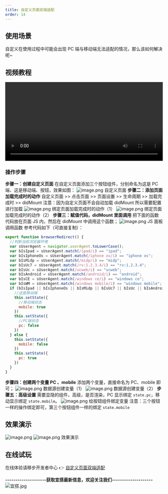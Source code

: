 ```yaml
---
title: 自定义页面双端适配
order: 14
---
```

## 使用场景
自定义在使用过程中可能会出现 PC 端与移动端无法适配的情况，那么该如何解决呢~
## 视频教程
<video width="100%" controls>
  <source src="https://gw.alipayobjects.com/mdn/prod_resou/afts/img/A*NNs6TKOR3isAAAAAAAAAAABkARQnAQ" type="video/mp4"></source>
</video>

### 操作步骤
**步骤一：创建自定义页面**
在自定义页面添加三个按钮组件，分别命名为这是 PC 端、这是移动端、按钮，效果如图：
![image.png](https://gw.alicdn.com/imgextra/i3/O1CN01wZKekX1XryEEFiXfI_!!6000000002978-2-tps-1914-881.png)
自定义页面
**步骤二：添加页面加载完成时的动作**
自定义页面 >> 点击页面 >> 页面设置 >> 生命周期 >> 加载完成时 >> didMount
注意：因为自定义页面不会自动加载 didMount 所以需要配置进行加载
![image.png](https://gw.alicdn.com/imgextra/i3/O1CN01W9BdlV23dphonMZ0A_!!6000000007279-2-tps-1919-886.png)
绑定页面加载完成时的动作（1）
![image.png](https://img.alicdn.com/imgextra/i1/O1CN01Ogu68Z1mJovuxyzNX_!!6000000004934-2-tps-1912-893.png)
绑定页面加载完成时的动作（2）
**步骤三：赋值代码，didMount 里面调用**
把下面的函数代码放在页面 JS 内，然后在 didMount 中调用这个函数；
![image.png](https://img.alicdn.com/imgextra/i1/O1CN01X833g51yhQjnmf4fX_!!6000000006610-2-tps-1907-895.png)
JS 面板调用函数
参考代码如下（可直接复制）：
```javascript
export function browserRedirect() {
  //判断当前浏览器环境
  var sUserAgent = navigator.userAgent.toLowerCase();
  var bIsIpad = sUserAgent.match(/ipad/i) == "ipad";
  var bIsIphoneOs = sUserAgent.match(/iphone os/i) == "iphone os";
  var bIsMidp = sUserAgent.match(/midp/i) == "midp";
  var bIsUc7 = sUserAgent.match(/rv:1.2.3.4/i) == "rv:1.2.3.4";
  var bIsUc = sUserAgent.match(/ucweb/i) == "ucweb";
  var bIsAndroid = sUserAgent.match(/android/i) == "android";
  var bIsCE = sUserAgent.match(/windows ce/i) == "windows ce";
  var bIsWM = sUserAgent.match(/windows mobile/i) == "windows mobile";
  if (bIsIpad || bIsIphoneOs || bIsMidp || bIsUc7 || bIsUc || bIsAndroid || bIsCE || bIsWM) {
    //这是移动端
    this.setState({
      //移动端状态
      mobile: true
    })
    this.setState({
      //PC端状态
      pc: false
    })
  } else {
    this.setState({
      mobile: false
    })
    this.setState({
      pc: true
    })
  }
}
```
**步骤四：创建两个变量 PC 、mobile**
添加两个变量，直接命名为 PC、mobile 即可；
![image.png](https://img.alicdn.com/imgextra/i1/O1CN01nK9Ggy1QpUmIXyNpI_!!6000000002025-2-tps-810-522.png)
数据源创建变量（1）
![image.png](https://img.alicdn.com/imgextra/i3/O1CN01Pu2ICC1RGyXh5ZfT9_!!6000000002085-2-tps-763-520.png)
数据源创建变量（2）
**步骤五：高级设置**
需要显隐的组件，高级，是否渲染，PC 显示绑定 `state.pc`，移动显示绑定 `state.mobile`。
![image.png](https://img.alicdn.com/imgextra/i2/O1CN01ZfapgH1zRgk0AJPTz_!!6000000006711-2-tps-1113-628.png)
给按钮组件绑定变量
注意：三个按钮一样的操作绑定即可，第三个按钮组件一样的绑定 `state.mobile`
## 效果演示
![image.png](https://img.alicdn.com/imgextra/i4/O1CN01OrEyKe1hczQoAU3vn_!!6000000004299-2-tps-1898-882.png)
![image.png](https://img.alicdn.com/imgextra/i1/O1CN01bmDwV228mbMoSfwQz_!!6000000007975-2-tps-670-539.png)
效果演示
## 在线试玩
在线体验请移步开发者中心 👉 [自定义页面双端适配](https://www.aliwork.com/developer/double-side-adaptation)


**--------------------获取宜搭最新信息，欢迎关注我们--------------------**
![宜搭.jpg](https://img.alicdn.com/imgextra/i2/O1CN01UdJbeu1rQIcAT7obM_!!6000000005625-0-tps-1800-1012.jpg)
